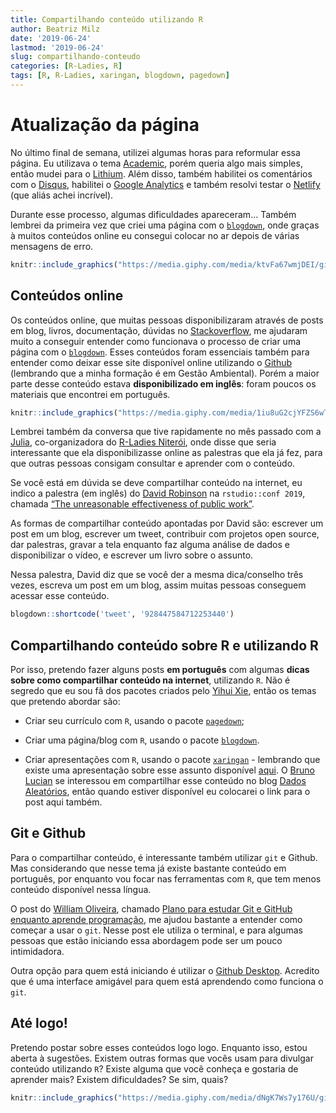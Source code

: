 ```yaml
---
title: Compartilhando conteúdo utilizando R
author: Beatriz Milz
date: '2019-06-24'
lastmod: '2019-06-24'
slug: compartilhando-conteudo
categories: [R-Ladies, R]
tags: [R, R-Ladies, xaringan, blogdown, pagedown]
---
```

# Atualização da página

No último final de semana, utilizei algumas horas para reformular essa página. Eu utilizava o tema [Academic](https://themes.gohugo.io/academic/), porém queria algo mais simples, então mudei para o [Lithium](https://themes.gohugo.io/hugo-lithium-theme/). Além disso, também habilitei os comentários com o [Disqus](https://disqus.com/), habilitei o [Google Analytics](https://analytics.google.com/analytics/web/) e também resolvi testar o [Netlify](https://netlify.com/) (que aliás achei incrível). 

Durante esse processo, algumas dificuldades apareceram... Também lembrei da primeira vez que criei uma página com o [`blogdown`](https://github.com/rstudio/blogdown), onde graças à muitos conteúdos online eu consegui colocar no ar depois de várias mensagens de erro. 

```r
knitr::include_graphics("https://media.giphy.com/media/ktvFa67wmjDEI/giphy.gif")
```


## Conteúdos online

Os conteúdos online, que muitas pessoas disponibilizaram através de posts em blog, livros, documentação, dúvidas no [Stackoverflow](https://pt.stackoverflow.com/), me ajudaram muito a conseguir entender como funcionava o processo de criar uma página com o [`blogdown`](https://github.com/rstudio/blogdown). Esses conteúdos foram essenciais também para entender como deixar esse site disponível online utilizando o [Github](https://github.com) (lembrando que a minha formação é em Gestão Ambiental). Porém a maior parte desse conteúdo estava **disponibilizado em inglês**: foram poucos os materiais que encontrei em português.

```r
knitr::include_graphics("https://media.giphy.com/media/1iu8uG2cjYFZS6wTxv/giphy.gif")
```


Lembrei também da conversa que tive rapidamente no mês passado com a [Julia](https://github.com/JuliaHellenFerreira), co-organizadora do [R-Ladies Niterói](https://www.meetup.com/pt-BR/rladies-niteroi/), onde disse que seria interessante que ela disponibilizasse online as palestras que ela já fez, para que outras pessoas consigam consultar e aprender com o conteúdo.


Se você está em dúvida se deve compartilhar conteúdo na internet, eu indico a palestra (em inglês) do [David Robinson](http://varianceexplained.org/about/) na `rstudio::conf 2019`, chamada ["The unreasonable effectiveness of public work"](https://resources.rstudio.com/rstudio-conf-2019/the-unreasonable-effectiveness-of-public-work). 

As formas de compartilhar conteúdo apontadas por David são: escrever um post em um blog, escrever um tweet, contribuir com projetos open source, dar palestras, gravar a tela enquanto faz alguma análise de dados e disponibilizar o vídeo, e escrever um livro sobre o assunto.

Nessa palestra, David diz que se você der a mesma dica/conselho três vezes, escreva um post em um blog, assim muitas pessoas conseguem acessar esse conteúdo. 

```r
blogdown::shortcode('tweet', '928447584712253440')
```

## Compartilhando conteúdo sobre R e utilizando R

Por isso, pretendo fazer alguns posts **em português** com algumas **dicas sobre como compartilhar conteúdo na internet**, utilizando `R`. Não é segredo que eu sou fã dos pacotes criados pelo [Yihui Xie](https://yihui.name), então os temas que pretendo abordar são: 

- Criar seu currículo com `R`, usando o pacote [`pagedown`](https://github.com/rstudio/pagedown);


- Criar uma página/blog com `R`, usando o pacote [`blogdown`](https://github.com/rstudio/blogdown).

- Criar apresentações com `R`, usando o pacote [`xaringan`](https://github.com/yihui/xaringan) - lembrando que existe uma apresentação sobre esse assunto disponível [aqui](http://beatrizmilz.com/slides/). O [Bruno Lucian](https://github.com/brunolucian) se interessou em compartilhar esse conteúdo no blog [Dados Aleatórios](https://www.dadosaleatorios.com.br/), então quando estiver disponível eu colocarei o link para o post aqui também.

## Git e Github

Para o compartilhar conteúdo, é interessante também utilizar `git` e Github. Mas considerando que nesse tema já existe bastante conteúdo em português, por enquanto vou focar nas ferramentas com `R`, que tem menos conteúdo disponível nessa língua. 

O post do [William Oliveira](https://woliveiras.com.br/), chamado [Plano para estudar Git e GitHub enquanto aprende programação](https://medium.com/trainingcenter/plano-para-estudar-git-e-github-enquanto-aprende-programa%C3%A7%C3%A3o-f5d5f986f459), me ajudou bastante a entender como começar a usar o `git`. Nesse post ele utiliza o terminal, e para algumas pessoas que estão iniciando essa abordagem pode ser um pouco intimidadora.  

Outra opção para quem está iniciando é utilizar o [Github Desktop](https://desktop.github.com/). Acredito que é uma interface amigável para quem está aprendendo como funciona o `git`.

## Até logo!

Pretendo postar sobre esses conteúdos logo logo. Enquanto isso, estou aberta à sugestões. Existem outras formas que vocês usam para divulgar conteúdo utilizando `R`? Existe alguma que você conheça e gostaria de aprender mais? Existem dificuldades? Se sim, quais?


```r
knitr::include_graphics("https://media.giphy.com/media/dNgK7Ws7y176U/giphy.gif")
```
